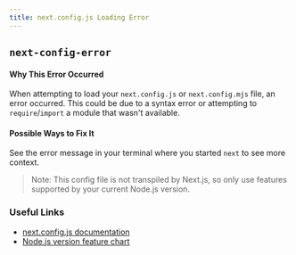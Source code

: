 ```yaml
---
title: next.config.js Loading Error
---
```


## `next-config-error`

#### Why This Error Occurred

When attempting to load your `next.config.js` or `next.config.mjs` file, an error occurred. This could be due to a syntax error or attempting to `require`/`import` a module that wasn't available.

#### Possible Ways to Fix It

See the error message in your terminal where you started `next` to see more context.

> Note: This config file is not transpiled by Next.js, so only use features supported by your current Node.js version.

### Useful Links

- [next.config.js documentation](/docs/api-reference/next.config.js/introduction)
- [Node.js version feature chart](https://node.green/)
